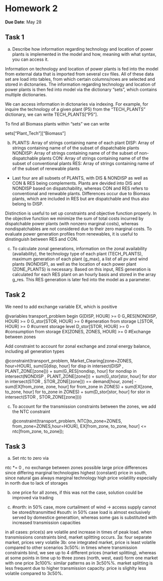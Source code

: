 # Homework 2

**Due Date**: May 28

## Task 1

a) Describe how information regarding technology and location of power plants is
implemented in the model and how, meaning with what syntax, you can access it.

Information on technology and location of power plants is fed into the model from external data that is imported from several csv files. All of these data set are load into tables, from which certain columns/rows are selected and stored in dictonaries. The information regarding technology and location of power plants is then fed into model via the dictionary "sets", which contains multiple dictionaries.

We can access information in dictonaries via indexing. For example, for inquire the technology of a given plant (P5) from the "TECH_PLANTS" dictionary, we can write 
TECH_PLANTS["P5"]. 

To find all Biomass plants within "sets" we can write 

sets["Plant_Tech"]["Biomass"]

b) 
PLANTS: Array of strings containing name of each plant
DISP: Array of strings containing name of of the subset of dispatchable plants
NONDISP: Array of strings containing name of of the subset of non-dispatchable plants
CON: Array of strings containing name of of the subset of conventional plants
RES: Array of strings containing name of of the subset of renewable plants

- Last four are all subsets of PLANTS, with DIS & NONDISP as well as CON & RES being complements. Plants are devided into  DIS and NONDISP based on dispatchability, whereas CON and RES refers to conventional and renwable plants. Differences occur due to Biomass plants, which are included in RES but are dispatchable and thus also belong to DISP.

Distinction is useful to set up constraints and objective function properly. In the objective function we minimize the sum of total costs incurred by dispatchable power plants (with nonzero marginal costs), whereas nondispatchables are not considered due to their zero marginal costs. To evaluate power generation profiles from renewables, it is useful to dinstinguish between RES and CON.

c) To calculate zonal generations, information on the zonal availability (availability), the technology type of each plant (TECH_PLANTS), maximum generation of each plant (g_max), a list of all pv and wind plants (NONDISP), as well as the location of each power plant (ZONE_PLANTS) is necessary. Based on this input, RES generation is calculated for each RES plant on an hourly basis and stored in the array g_res. This RES generation is later fed into the model as a parameter.

## Task 2
We need to add exchange variable EX, which is positive 

@variables transport_problem begin
            G[DISP, HOUR] >= 0
            G_RES[NONDISP, HOUR] >= 0
            G_stor[STOR, HOUR] >= 0 #generation from storage
            L[STOR, HOUR] >= 0 #current storage level
            D_stor[STOR, HOUR] >= 0 #consumption from storage
            EX[ZONES, ZONES, HOUR] >= 0 #Exchange between zones
            

Add constraint to account for zonal exchange and zonal energy balance, including all generation types

@constraint(transport_problem, Market_Clearing[zone=ZONES, hour=HOUR],
                     sum(G[disp, hour] for disp in intersect(DISP , PLANT_ZONE[zone]))
                   + sum(G_RES[nondisp, hour] for nondisp in intersect(NONDISP , PLANT_ZONE[zone]))
                   + sum(G_stor[stor, hour] for stor in intersect(STOR , STOR_ZONE[zone]))
                    ==
                    demand[hour, zone]
                   - sum(EX[from_zone, zone, hour] for from_zone in ZONES)
                   + sum(EX[zone, to_zone, hour] for to_zone in ZONES)
                   + sum(D_stor[stor, hour] for stor in intersect(STOR , STOR_ZONE[zone])))
            
c)             
To account for the transmission constraints between the zones, we add the NTC constraint

    @constraint(transport_problem, NTC[to_zone=ZONES, from_zone=ZONES,hour=HOUR],
            EX[from_zone, to_zone, hour] <= ntc[from_zone, to_zone]);
            
            
## Task 3

a) Set ntc to zero via 

ntc *= 0 , no exchange between zones possible
large price differences since differing marginal technologies
highest (constant) price in south, since natural gas always marginal technology
high price volatility especially in north due to lack of storages

b)
one price for all zones, if this was not the case, solution could be improved via trading


c)
#north: in 50% case, more curtailment of wind -> access supply cannot be stored/transmitted
#south: in 50% case load is almost exclusively served by domestice generattion, whereas some gas is substituted with increased transmission capacities

in all cases: price(s) are volatile and increase in times of peak load. when transmissions constraints bind, market splitting occurs.
3a: four separate market, prices very volatile
3b: one integrated market, price is least volatile compared to other scenarios
3c50%: in times where transmission constraints bind, we see up to 4 different prices (market splitting), whereas at some points in time up to three zones (north, west, east) form one market with one price 
3c100%: similar patterns as in 3c50%%. market splitting is less frequent due to higher transmission capacity. price is slighlty less volatile compared to 3c50%.